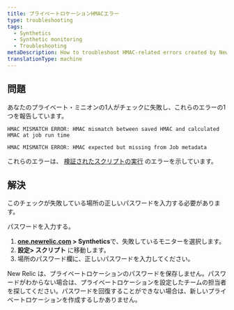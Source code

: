 ```yaml
---
title: プライベートロケーションHMACエラー
type: troubleshooting
tags:
  - Synthetics
  - Synthetic monitoring
  - Troubleshooting
metaDescription: How to troubleshoot HMAC-related errors created by New Relic synthetic private minions.
translationType: machine
---
```


## 問題

あなたのプライベート・ミニオンの1人がチェックに失敗し、これらのエラーの1つを報告しています。

```
HMAC MISMATCH ERROR: HMAC mismatch between saved HMAC and calculated HMAC at job run time
```

```
HMAC MISMATCH ERROR: HMAC expected but missing from Job metadata
```

これらのエラーは、 [検証されたスクリプトの実行](/docs/synthetics/new-relic-synthetics/private-locations/verified-script-execution-private-locations) のエラーを示しています。

## 解決

このチェックが失敗している場所の正しいパスワードを入力する必要があります。

パスワードを入力する。

1. **[one.newrelic.com](https://one.newrelic.com/all-capabilities) > Synthetics**で、失敗しているモニターを選択します。
2. **設定> スクリプト** に移動します。
3. 場所のパスワード欄に、正しいパスワードを入力してください。

<Callout variant="tip">
  New Relic は、プライベートロケーションのパスワードを保存しません。パスワードがわからない場合は、プライベートロケーションを設定したチームの担当者を探してください。パスワードを回復することができない場合は、新しいプライベートロケーションを作成するしかありません。
</Callout>